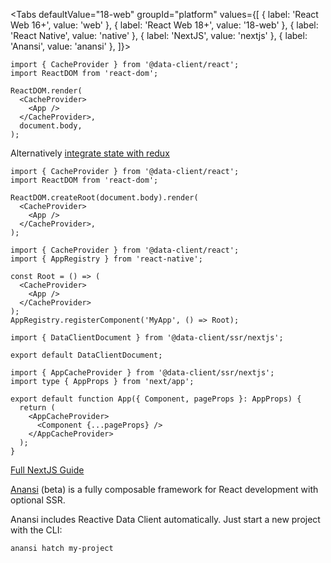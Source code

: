 
<Tabs
defaultValue="18-web"
groupId="platform"
values={[
{ label: 'React Web 16+', value: 'web' },
{ label: 'React Web 18+', value: '18-web' },
{ label: 'React Native', value: 'native' },
{ label: 'NextJS', value: 'nextjs' },
{ label: 'Anansi', value: 'anansi' },
]}>
<TabItem value="web">

```tsx title="index.tsx"
import { CacheProvider } from '@data-client/react';
import ReactDOM from 'react-dom';

ReactDOM.render(
  <CacheProvider>
    <App />
  </CacheProvider>,
  document.body,
);
```

Alternatively [integrate state with redux](../guides/redux.md)

</TabItem>

<TabItem value="18-web">

```tsx title="index.tsx"
import { CacheProvider } from '@data-client/react';
import ReactDOM from 'react-dom';

ReactDOM.createRoot(document.body).render(
  <CacheProvider>
    <App />
  </CacheProvider>,
);
```

</TabItem>

<TabItem value="native">

```tsx title="index.tsx"
import { CacheProvider } from '@data-client/react';
import { AppRegistry } from 'react-native';

const Root = () => (
  <CacheProvider>
    <App />
  </CacheProvider>
);
AppRegistry.registerComponent('MyApp', () => Root);
```

</TabItem>

<TabItem value="nextjs">

<PkgInstall pkgs="@data-client/ssr @data-client/redux redux" />

```tsx title="pages/_document.tsx"
import { DataClientDocument } from '@data-client/ssr/nextjs';

export default DataClientDocument;
```

```tsx title="pages/_app.tsx"
import { AppCacheProvider } from '@data-client/ssr/nextjs';
import type { AppProps } from 'next/app';

export default function App({ Component, pageProps }: AppProps) {
  return (
    <AppCacheProvider>
      <Component {...pageProps} />
    </AppCacheProvider>
  );
}
```

[Full NextJS Guide](../guides/ssr.md#nextjs)

</TabItem>
<TabItem value="anansi">

[Anansi](https://github.com/ntucker/anansi) (beta) is a fully composable framework for React development with optional SSR.

<PkgInstall pkgs="@anansi/cli" global />

Anansi includes Reactive Data Client automatically. Just start a new project with the CLI:

```bash title="bash"
anansi hatch my-project
```

</TabItem>
</Tabs>
